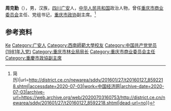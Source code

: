 '''周克勤'''（{{bd|1957年|4月||catIdx=Zhou周}}），男，汉族，[[四川|四川]][[广安|广安]]人，[[中华人民共和国|中华人民共和国]]政治人物，曾任[[重庆市商业委员会|重庆市商业委员会]]主任、党组书记，[[重庆市政协|重庆市政协]]副主席。<ref>{{Cite web|title=周克勤当选重庆市政协副主席(图{{!}}简历)|url=http://district.ce.cn/newarea/sddy/201601/27/t20160127_8592218.shtml|accessdate=2020-07-03|work=中国经济网|archive-date=2020-07-03|archive-url=https://web.archive.org/web/20200703160753/http://district.ce.cn/newarea/sddy/201601/27/t20160127_8592218.shtml|dead-url=no}}</ref>

== 参考资料 ==
{{reflist}}

{{中国人物小作品}}

{{Authority control}}
{{DEFAULTSORT:Zhou周}}
[[Category:周姓|Ke]]
[[Category:广安人|Category:广安人]]
[[Category:西南師範大學校友|Category:西南師範大學校友]]
[[Category:中国共产党党员_(1981年入党)|Category:中国共产党党员 (1981年入党)]]
[[Category:重庆市林业局局长|Category:重庆市林业局局长]]
[[Category:重庆市商业委员会主任|Category:重庆市商业委员会主任]]
[[Category:重慶市政協副主席|Category:重慶市政協副主席]]